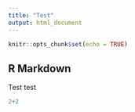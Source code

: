 ```yaml
---
title: "Test"
output: html_document
---
```


```r
knitr::opts_chunk$set(echo = TRUE)
```

## R Markdown
Test test 
```r
2+2

```


